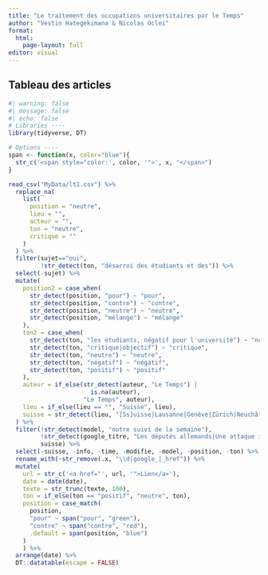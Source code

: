 ```yaml
---
title: "Le traitement des occupations universitaires par le Temps"
author: "Vestin Hategekimana & Nicolas Oclei"
format: 
  html:
    page-layout: full
editor: visual
---
```


## Tableau des articles

```r
#| warning: false
#| message: false
#| echo: false
# Libraries ----
library(tidyverse, DT)

# Options ----
span <- function(x, color="blue"){
  str_c('<span style="color:', color, '">', x, "</span>")
}

read_csv("MyData/lt1.csv") %>% 
  replace_na(
    list(
      position = "neutre",
      lieu = "",
      acteur = "",
      ton = "neutre",
      critique = ""
    )
  ) %>% 
  filter(sujet=="oui",
         !str_detect(ton, "désarroi des étudiants et des")) %>% 
  select(-sujet) %>% 
  mutate(
    position2 = case_when(
      str_detect(position, "pour") ~ "pour",
      str_detect(position, "contre") ~ "contre",
      str_detect(position, "neutre") ~ "neutre",
      str_detect(position, "mélange") ~ "mélange"
    ),
    ton2 = case_when(
      str_detect(ton, "les étudiants, négatif pour l'université") ~ "neutre",
      str_detect(ton, "critique|objectif") ~ "critique",
      str_detect(ton, "neutre") ~ "neutre",
      str_detect(ton, "négatif") ~ "négatif",
      str_detect(ton, "positif") ~ "positif"
    ),
    auteur = if_else(str_detect(auteur, "Le Temps") | 
                       is.na(auteur),
                     "Le Temps", auteur),
    lieu = if_else(lieu == "", "Suisse", lieu),
    suisse = str_detect(lieu, "[Ss]uisse|Lausanne|Genève|Zürich|Neuchâtel|Fribourg|romandes?|générales?|spécifique|EPFL")
  ) %>% 
  filter(!str_detect(model, "notre suivi de la semaine"),
         !str_detect(google_titre, "Les députés allemands|Une attaque israélienne tue trois humanitaires à Gaza|Jésus, Trump et les souliers"),
         suisse) %>% 
  select(-suisse, -info, -time, -modifie, -model, -position, -ton) %>% 
  rename_with(~str_remove(.x, "\\d|google_|_href")) %>% 
  mutate(
    url = str_c('<a href="', url, '">Lien</a>'),
    date = date(date),
    texte = str_trunc(texte, 100),
    ton = if_else(ton == "positif", "neutre", ton),
    position = case_match(
      position,
      "pour" ~ span("pour", "green"),
      "contre" ~ span("contre", "red"),
      .default = span(position, "blue")
    )
    ) %>% 
  arrange(date) %>% 
  DT::datatable(escape = FALSE)
  
```
